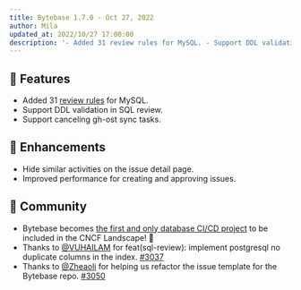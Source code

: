 ```yaml
---
title: Bytebase 1.7.0 - Oct 27, 2022
author: Mila
updated_at: 2022/10/27 17:00:00
description: '- Added 31 review rules for MySQL. - Support DDL validation in SQL review. - Support canceling gh-ost sync tasks. '
---
```



## 🚀 Features

- Added 31 [review rules](/sql-review/review-policy) for MySQL.
- Support DDL validation in SQL review.
- Support canceling gh-ost sync tasks.

## 🎄 Enhancements

- Hide similar activities on the issue detail page.
- Improved performance for creating and approving issues.

## 🎠 Community

- Bytebase becomes [the first and only database CI/CD project](https://www.bytebase.com/blog/cncf-landscape) to be included in the CNCF Landscape! 🎉
- Thanks to [@VUHAILAM](https://github.com/VUHAILAM) for feat(sql-review): implement postgresql no duplicate columns in the index. [#3037](https://github.com/bytebase/bytebase/pull/3037)
- Thanks to [@Zheaoli](https://github.com/Zheaoli) for helping us refactor the issue template for the Bytebase repo. [#3050](https://github.com/bytebase/bytebase/pull/3050)

<InstallUpgrade />
